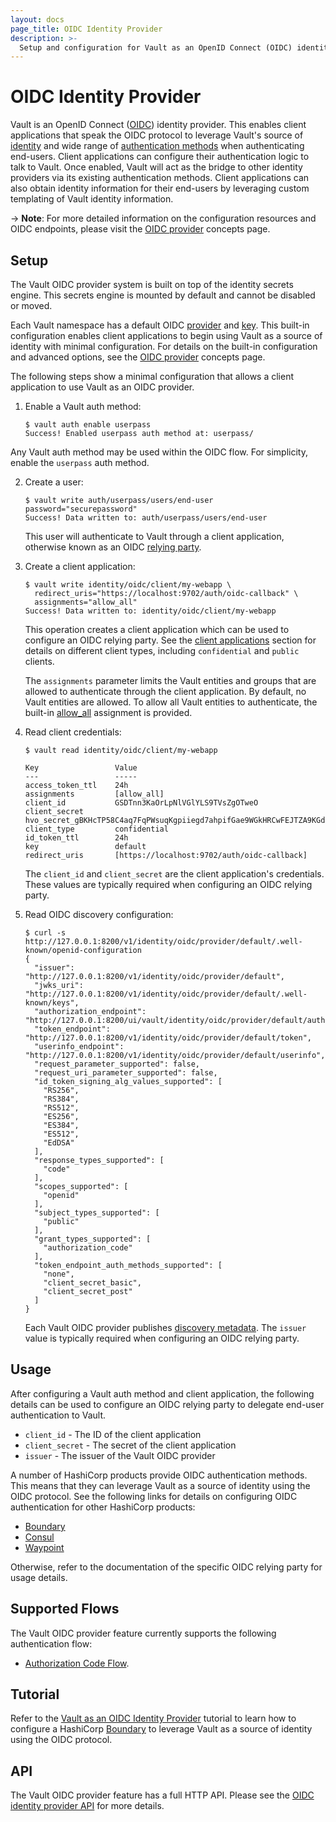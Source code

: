 ```yaml
---
layout: docs
page_title: OIDC Identity Provider
description: >-
  Setup and configuration for Vault as an OpenID Connect (OIDC) identity provider.
---
```


# OIDC Identity Provider

Vault is an OpenID Connect ([OIDC](https://openid.net/specs/openid-connect-core-1_0.html))
identity provider. This enables client applications that speak the OIDC protocol to leverage
Vault's source of [identity](/vault/docs/concepts/identity) and wide range of [authentication methods](/vault/docs/auth)
when authenticating end-users. Client applications can configure their authentication logic
to talk to Vault. Once enabled, Vault will act as the bridge to other identity providers via
its existing authentication methods. Client applications can also obtain identity information
for their end-users by leveraging custom templating of Vault identity information.

\-> **Note**: For more detailed information on the configuration resources and OIDC endpoints,
please visit the [OIDC provider](/vault/docs/concepts/oidc-provider) concepts page.

## Setup

The Vault OIDC provider system is built on top of the identity secrets engine.
This secrets engine is mounted by default and cannot be disabled or moved.

Each Vault namespace has a default OIDC [provider](/vault/docs/concepts/oidc-provider#providers)
and [key](/vault/docs/concepts/oidc-provider#key). This built-in configuration enables client
applications to begin using Vault as a source of identity with minimal configuration. For
details on the built-in configuration and advanced options, see the [OIDC provider](/vault/docs/concepts/oidc-provider)
concepts page.

The following steps show a minimal configuration that allows a client application to use
Vault as an OIDC provider.

1. Enable a Vault auth method:

   ```text
   $ vault auth enable userpass
   Success! Enabled userpass auth method at: userpass/
   ```

Any Vault auth method may be used within the OIDC flow. For simplicity, enable the
`userpass` auth method.

2. Create a user:

   ```text
   $ vault write auth/userpass/users/end-user password="securepassword"
   Success! Data written to: auth/userpass/users/end-user
   ```

   This user will authenticate to Vault through a client application, otherwise known as
   an OIDC [relying party](https://openid.net/specs/openid-connect-core-1_0.html#Terminology).

2. Create a client application:

   ```text
   $ vault write identity/oidc/client/my-webapp \
     redirect_uris="https://localhost:9702/auth/oidc-callback" \
     assignments="allow_all"
   Success! Data written to: identity/oidc/client/my-webapp
   ```

   This operation creates a client application which can be used to configure an OIDC
   relying party. See the [client applications](/vault/docs/concepts/oidc-provider#client-applications)
   section for details on different client types, including `confidential` and `public` clients.

   The `assignments` parameter limits the Vault entities and groups that are allowed to
   authenticate through the client application. By default, no Vault entities are allowed.
   To allow all Vault entities to authenticate, the built-in [allow_all](/vault/docs/concepts/oidc-provider#assignments)
   assignment is provided.

2. Read client credentials:

   ```text
   $ vault read identity/oidc/client/my-webapp

   Key                 Value
   ---                 -----
   access_token_ttl    24h
   assignments         [allow_all]
   client_id           GSDTnn3KaOrLpNlVGlYLS9TVsZgOTweO
   client_secret       hvo_secret_gBKHcTP58C4aq7FqPWsuqKgpiiegd7ahpifGae9WGkHRCwFEJTZA9KGdNVpzE0r8
   client_type         confidential
   id_token_ttl        24h
   key                 default
   redirect_uris       [https://localhost:9702/auth/oidc-callback]
   ```

   The `client_id` and `client_secret` are the client application's credentials. These
   values are typically required when configuring an OIDC relying party.

2. Read OIDC discovery configuration:

   ```text
   $ curl -s http://127.0.0.1:8200/v1/identity/oidc/provider/default/.well-known/openid-configuration
   {
     "issuer": "http://127.0.0.1:8200/v1/identity/oidc/provider/default",
     "jwks_uri": "http://127.0.0.1:8200/v1/identity/oidc/provider/default/.well-known/keys",
     "authorization_endpoint": "http://127.0.0.1:8200/ui/vault/identity/oidc/provider/default/authorize",
     "token_endpoint": "http://127.0.0.1:8200/v1/identity/oidc/provider/default/token",
     "userinfo_endpoint": "http://127.0.0.1:8200/v1/identity/oidc/provider/default/userinfo",
     "request_parameter_supported": false,
     "request_uri_parameter_supported": false,
     "id_token_signing_alg_values_supported": [
       "RS256",
       "RS384",
       "RS512",
       "ES256",
       "ES384",
       "ES512",
       "EdDSA"
     ],
     "response_types_supported": [
       "code"
     ],
     "scopes_supported": [
       "openid"
     ],
     "subject_types_supported": [
       "public"
     ],
     "grant_types_supported": [
       "authorization_code"
     ],
     "token_endpoint_auth_methods_supported": [
       "none",
       "client_secret_basic",
       "client_secret_post"
     ]
   }
   ```

   Each Vault OIDC provider publishes [discovery metadata](https://openid.net/specs/openid-connect-discovery-1_0.html#ProviderMetadata).
   The `issuer` value is typically required when configuring an OIDC relying party.

## Usage

After configuring a Vault auth method and client application, the following details can
be used to configure an OIDC relying party to delegate end-user authentication to Vault.

- `client_id` - The ID of the client application
- `client_secret` - The secret of the client application
- `issuer` - The issuer of the Vault OIDC provider

A number of HashiCorp products provide OIDC authentication methods. This means that they
can leverage Vault as a source of identity using the OIDC protocol. See the following links
for details on configuring OIDC authentication for other HashiCorp products:

- [Boundary](/boundary/tutorials/access-management/oidc-auth)
- [Consul](/consul/docs/security/acl/auth-methods/oidc)
- [Waypoint](/waypoint/docs/server/auth/oidc)

Otherwise, refer to the documentation of the specific OIDC relying party for usage details.

## Supported Flows

The Vault OIDC provider feature currently supports the following authentication flow:

- [Authorization Code Flow](https://openid.net/specs/openid-connect-core-1_0.html#CodeFlowAuth).

## Tutorial

Refer to the [Vault as an OIDC Identity Provider](/vault/tutorials/auth-methods/oidc-identity-provider)
tutorial to learn how to configure a HashiCorp [Boundary](https://www.boundaryproject.io/)
to leverage Vault as a source of identity using the OIDC protocol.

## API

The Vault OIDC provider feature has a full HTTP API. Please see the
[OIDC identity provider API](/vault/api-docs/secret/identity/oidc-provider) for more
details.
